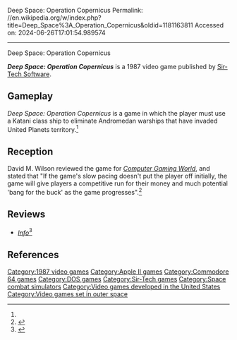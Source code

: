 Deep Space: Operation Copernicus
Permalink: //en.wikipedia.org/w/index.php?title=Deep_Space%3A_Operation_Copernicus&oldid=1181163811
Accessed on: 2024-06-26T17:01:54.989574



------
Deep Space: Operation Copernicus
{{Short description|1987 space fighter video game}}
{{Infobox video game
| collapsible = 
| state = 
| italic title = 
| title = Deep Space: Operation Copernicus
| image = Deep Space Operation Copernicus cover.jpg
| alt = 
| caption = 
| developer = 
| publisher = [[Sir-Tech|Sir-Tech Software]]
| series = 
| engine = 
| platforms = [[Apple II series|Apple II]], [[Commodore 64]], [[DOS]]
| released = 1987
| genre = 
| modes = 
}}

'''''Deep Space: Operation Copernicus''''' is a 1987 video game published by [[Sir-Tech|Sir-Tech Software]].

==Gameplay==
''Deep Space: Operation Copernicus'' is a game in which the player must use a Katani class ship to eliminate Andromedan warships that have invaded United Planets territory.<ref name="CGW41"/>

==Reception==
David M. Wilson reviewed the game for ''[[Computer Gaming World]]'', and stated that "If the game's slow pacing doesn't put the player off initially, the game will give players a competitive run for their money and much potential 'bang for the buck' as the game progresses".<ref name="CGW41">{{Cite magazine |last=Wilson |first=David M. |date=November 1987 |title=Deep Space: Katana on a Hot Spinward Loop! |url=https://archive.org/details/Computer_Gaming_World_Issue_41/page/n41/mode/1up?view=theater |magazine=Computer Gaming World |volume=1 |issue=41 |pages=42, 48}}</ref>

==Reviews==
*''[[.info (magazine)|Info]]''<ref>{{Cite web|url=https://archive.org/details/info-magazine-17/Info_Issue_17_1987_Nov_Dec/page/n19/mode/2up|title = Info Magazine Issue 17}}</ref>

==References==
{{reflist}}

[[Category:1987 video games]]
[[Category:Apple II games]]
[[Category:Commodore 64 games]]
[[Category:DOS games]]
[[Category:Sir-Tech games]]
[[Category:Space combat simulators]]
[[Category:Video games developed in the United States]]
[[Category:Video games set in outer space]]